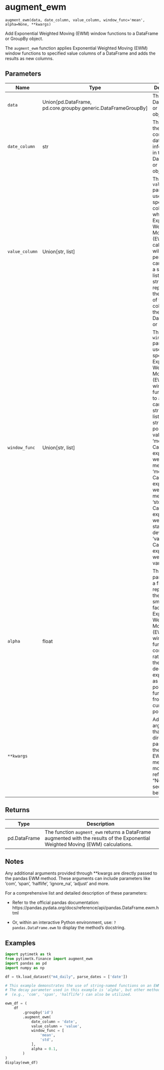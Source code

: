 # augment_ewm { #pytimetk.augment_ewm }

`augment_ewm(data, date_column, value_column, window_func='mean', alpha=None, **kwargs)`

Add Exponential Weighted Moving (EWM) window functions to a DataFrame or 
GroupBy object.

The `augment_ewm` function applies Exponential Weighted Moving (EWM) window 
functions to specified value columns of a DataFrame and adds the results as 
new columns.

## Parameters

| Name           | Type                                                            | Description                                                                                                                                                                                                                                                                                                                                                                                                                    | Default    |
|----------------|-----------------------------------------------------------------|--------------------------------------------------------------------------------------------------------------------------------------------------------------------------------------------------------------------------------------------------------------------------------------------------------------------------------------------------------------------------------------------------------------------------------|------------|
| `data`         | Union\[pd.DataFrame, pd.core.groupby.generic.DataFrameGroupBy\] | The input DataFrame or GroupBy object.                                                                                                                                                                                                                                                                                                                                                                                         | _required_ |
| `date_column`  | str                                                             | The name of the column containing date information in the input  DataFrame or GroupBy object.                                                                                                                                                                                                                                                                                                                                  | _required_ |
| `value_column` | Union\[str, list\]                                              | The `value_column` parameter is used to specify the column(s) on which  the Exponential Weighted Moving (EWM) calculations will be performed. It  can be either a string or a list of strings, representing the name(s) of  the column(s) in the input DataFrame or GroupBy                                                                                                                                                    | _required_ |
| `window_func`  | Union\[str, list\]                                              | The `window_func` parameter is used to specify the Exponential Weighted  Moving (EWM) window function(s) to apply. It can be a string or a list  of strings. The possible values are:  - 'mean': Calculate the exponentially weighted mean. - 'median': Calculate the exponentially weighted median. - 'std': Calculate the exponentially weighted standard deviation. - 'var': Calculate the exponentially weighted variance. | `'mean'`   |
| `alpha`        | float                                                           | The `alpha` parameter is a float that represents the smoothing factor  for the Exponential Weighted Moving (EWM) window function. It controls  the rate at which the weights decrease exponentially as the data points  move further away from the current point.                                                                                                                                                              | `None`     |
| `**kwargs`     |                                                                 | Additional arguments that are directly passed to the pandas EWM method.  For more details, refer to the "Notes" section below.                                                                                                                                                                                                                                                                                                 | `{}`       |

## Returns

| Type         | Description                                                                                                                       |
|--------------|-----------------------------------------------------------------------------------------------------------------------------------|
| pd.DataFrame | The function `augment_ewm` returns a DataFrame augmented with the  results of the Exponential Weighted Moving (EWM) calculations. |

## Notes

Any additional arguments provided through **kwargs are directly passed 
to the pandas EWM method. These arguments can include parameters like 
'com', 'span', 'halflife', 'ignore_na', 'adjust' and more.

For a comprehensive list and detailed description of these parameters:

- Refer to the official pandas documentation: 
    https://pandas.pydata.org/docs/reference/api/pandas.DataFrame.ewm.html

- Or, within an interactive Python environment, use: 
    `?pandas.DataFrame.ewm` to display the method's docstring.

## Examples

```python
import pytimetk as tk
from pytimetk.finance import augment_ewm
import pandas as pd
import numpy as np

df = tk.load_dataset("m4_daily", parse_dates = ['date'])
```

```python
# This example demonstrates the use of string-named functions on an EWM.
# The decay parameter used in this example is 'alpha', but other methods 
#  (e.g., 'com', 'span', 'halflife') can also be utilized.

ewm_df = (
    df
        .groupby('id')
        .augment_ewm(
            date_column = 'date', 
            value_column = 'value', 
            window_func = [
                'mean',
                'std', 
            ],
            alpha = 0.1, 
        )
)
display(ewm_df)
```
